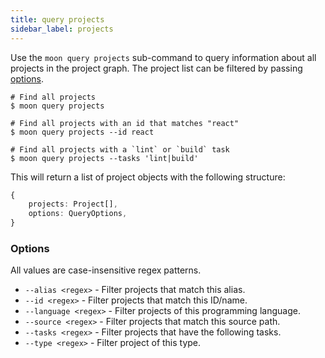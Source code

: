 ```yaml
---
title: query projects
sidebar_label: projects
---
```



<VersionLabel header version="0.6" />

Use the `moon query projects` sub-command to query information about all projects in the project
graph. The project list can be filtered by passing [options](#options).

```shell
# Find all projects
$ moon query projects

# Find all projects with an id that matches "react"
$ moon query projects --id react

# Find all projects with a `lint` or `build` task
$ moon query projects --tasks 'lint|build'
```

This will return a list of project objects with the following structure:

```ts
{
	projects: Project[],
	options: QueryOptions,
}
```

### Options

All values are case-insensitive regex patterns.

- `--alias <regex>` - Filter projects that match this alias.
- `--id <regex>` - Filter projects that match this ID/name.
- `--language <regex>` - Filter projects of this programming language.
- `--source <regex>` - Filter projects that match this source path.
- `--tasks <regex>` - Filter projects that have the following tasks.
- `--type <regex>` - Filter project of this type.
